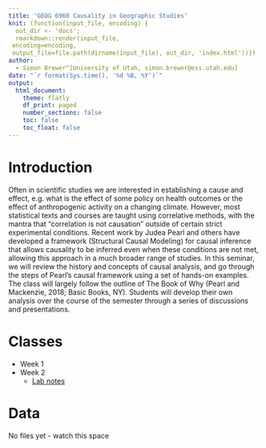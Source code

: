 ```yaml
---
title: 'GEOG 6960 Causality in Geographic Studies'
knit: (function(input_file, encoding) {
  out_dir <- 'docs';
  rmarkdown::render(input_file,
 encoding=encoding,
 output_file=file.path(dirname(input_file), out_dir, 'index.html'))})
author:
  - Simon Brewer^[University of Utah, simon.brewer@ess.utah.edu]
date: "`r format(Sys.time(), '%d %B, %Y')`"
output:
  html_document:
    theme: flatly
    df_print: paged
    number_sections: false
    toc: false
    toc_float: false
---
```


# Introduction

Often in scientific studies we are interested in establishing a cause and effect, e.g. what is the effect of some policy on health outcomes or the effect of anthropogenic activity on a changing climate. However, most statistical texts and courses are taught using correlative methods, with the mantra that “correlation is not causation” outside of certain strict experimental conditions. Recent work by Judea Pearl and others have developed a framework (Structural Causal Modeling) for causal inference that allows causality to be inferred even when these conditions are not met, allowing this approach in a much broader range of studies. In this seminar, we will review the history and concepts of causal analysis, and go through the steps of Pearl’s causal framework using a set of hands-on examples. The class will largely follow the outline of The Book of Why (Pearl and Mackenzie, 2018; Basic Books, NY). Students will develop their own analysis over the course of the semester through a series of discussions and presentations.

# Classes

- Week 1
- Week 2
    - [Lab notes][lab2]

# Data

No files yet - watch this space

[lab2]: https://simonbrewer.github.io/geog6960_causal/GEOG6960_Week2.html
